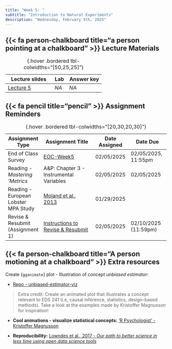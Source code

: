 ```yaml
---
title: "Week 5: "
subtitle: "Introduction to Natural Experiments"
description: "Wednesday, February 5th, 2025"
---
```



## {{< fa person-chalkboard title="a person pointing at a chalkboard" >}} Lecture Materials {#lecture-materials}

| Lecture slides | Lab | Answer key |
|----------------|-----|------------|
| [Lecture 5](https://drive.google.com/file/d/1vgmrn4C25WNNQrp6VRvy5qCJWh5LgMLK/view?usp=sharing){target="_blank"} | *NA* | *NA* |

: {.hover .bordered tbl-colwidths="[50,25,25]"} 


## {{< fa pencil title="pencil" >}} Assignment Reminders {#assignment-reminders}

| Assignment Type | Assignment Title                              | Date Assigned  | Date Due                   |
|-----------------|-----------------------------------------------|----------------|----------------------------|
| End of Class Survey | [EOC-Week5](https://docs.google.com/forms/d/e/1FAIpQLSfHwZ6rxctARaYdPJBguBVeYdIPqzhSaRUmQv6jHKY7LUY5TA/viewform?usp=sharing){target="_blank"} | 02/05/2025 | 02/05/2025, 11:55pm |
| Reading - *Mastering 'Metrics*  | A&P: Chapter 3 - Instrumental Variables | 02/05/2025 | 02/05/2025 |
| Reading - European Lobster MPA Study | [Moland et al., 2013](https://drive.google.com/file/d/1TjKa7gH9YVCSpG4HeWb7LFFbsqoSEYeQ/view?usp=sharing){target="_blank"} | 01/29/2025 |  |
|Revise & Resubmit (Assignment 1) | [Instructions to Revise & Resubmit](){target="_blank"} | 02/05/2025 | 02/10/2025 (11:59pm)|


: {.hover .bordered tbl-colwidths="[20,30,20,30]"} 

::: {.left-text}

## {{< fa person-chalkboard title="A person motioning at a chalkboard" >}} [**Extra resources**]{.teal-text .body-text-m}

Create {`gganimate`} plot - Illustration of concept *unbiased estimator*: \

- [Repo - unbiased-estimator-viz](https://github.com/garberadamc/unbiased-estimator-viz.git)

> Extra credit: Create an animated plot that illustrates a concept relevant to EDS 241 (i.e, causal inference, statistics, design-based methods). Take a look at the examples made by Kristoffer Magnusson for inspiration!

- **Cool animations - visualize statistical concepts:** ['R Psychologist' - Kristoffer Magnusson](https://rpsychologist.com/viz/)

- **Reproducibility:** [Lowndes et al., 2017 - *Our path to better science in less time using open
data science tools*](https://drive.google.com/file/d/1gEqGjKmrlt96k0a-JURtbIHnc_VIUiyK/view?usp=drive_link)

::: 
